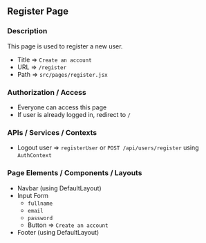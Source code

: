 ## Register Page

### Description

This page is used to register a new user.

- Title => `Create an account`
- URL => `/register`
- Path => `src/pages/register.jsx`

### Authorization / Access

- Everyone can access this page
- If user is already logged in, redirect to `/`

### APIs / Services / Contexts

- Logout user => `registerUser` or `POST /api/users/register` using `AuthContext`

### Page Elements / Components / Layouts

- Navbar (using DefaultLayout)
- Input Form
  - `fullname`
  - `email`
  - `password`
  - Button => `Create an account`
- Footer (using DefaultLayout)

